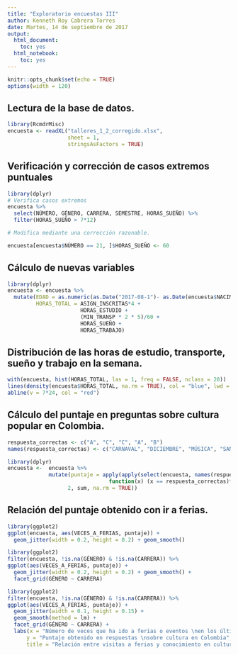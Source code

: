 ```yaml
---
title: "Exploratorio encuestas III"
author: Kenneth Roy Cabrera Torres
date: Martes, 14 de septiembre de 2017
output: 
  html_document: 
    toc: yes
  html_notebook: 
    toc: yes
---
```



<style>
pre {
  overflow-x: auto;
}
pre code {
  word-wrap: normal;
  white-space: pre;
}
</style>


```r
knitr::opts_chunk$set(echo = TRUE)
options(width = 120)
```

## Lectura de la base de datos.

```r
library(RcmdrMisc)
encuesta <- readXL("talleres_1_2_corregido.xlsx", 
                   sheet = 1,
                   stringsAsFactors = TRUE)
```

## Verificación y corrección de casos extremos puntuales

```r
library(dplyr)
# Verifica casos extremos
encuesta %>%
  select(NÚMERO, GÉNERO, CARRERA, SEMESTRE, HORAS_SUEÑO) %>%
  filter(HORAS_SUEÑO > 7*12)

# Modifica mediante una corrección razonable.

encuesta[encuesta$NÚMERO == 21, ]$HORAS_SUEÑO <- 60
```


## Cálculo de nuevas variables

```r
library(dplyr)
encuesta <- encuesta %>%
  mutate(EDAD = as.numeric(as.Date("2017-08-1")- as.Date(encuesta$NACIMIENTO))/365.25,
         HORAS_TOTAL = ASIGN_INSCRITAS*4 + 
                       HORAS_ESTUDIO + 
                       (MIN_TRANSP * 2 * 5)/60 +
                       HORAS_SUEÑO +
                       HORAS_TRABAJO)

```


## Distribución de las horas de estudio, transporte, sueño y trabajo en la semana.

```r
with(encuesta, hist(HORAS_TOTAL, las = 1, freq = FALSE, nclass = 20))
lines(density(encuesta$HORAS_TOTAL, na.rm = TRUE), col = "blue", lwd = 2)
abline(v = 7*24, col = "red")
```

## Cálculo del puntaje en preguntas sobre cultura popular en Colombia.

```r
respuesta_correctas <- c("A", "C", "C", "A", "B")
names(respuesta_correctas) <- c("CARNAVAL", "DICIEMBRE", "MÚSICA", "SAN_PACHO", "NOVENA")

library(dplyr)
encuesta <-  encuesta %>%
             mutate(puntaje = apply(apply(select(encuesta, names(respuesta_correctas)), 1, 
                                function(x) (x == respuesta_correctas)*1), 
                   2, sum, na.rm = TRUE))
```


## Relación del puntaje obtenido con ir a ferias.

```r
library(ggplot2)
ggplot(encuesta, aes(VECES_A_FERIAS, puntaje)) +
  geom_jitter(width = 0.2, height = 0.2) + geom_smooth()
```

```r
library(ggplot2)
filter(encuesta, !is.na(GÉNERO) & !is.na(CARRERA)) %>%
ggplot(aes(VECES_A_FERIAS, puntaje)) +
  geom_jitter(width = 0.2, height = 0.2) + geom_smooth() +
  facet_grid(GÉNERO ~ CARRERA)
```

```r

library(ggplot2)
filter(encuesta, !is.na(GÉNERO) & !is.na(CARRERA)) %>%
ggplot(aes(VECES_A_FERIAS, puntaje)) +
  geom_jitter(width = 0.1, height = 0.15) + 
  geom_smooth(method = lm) +
  facet_grid(GÉNERO ~ CARRERA) +
  labs(x = "Número de veces que ha ido a ferias o eventos \nen los últimos seis meses",
      y = "Puntaje obtenido en respuestas \nsobre cultura en Colombia",
      title = "Relación entre visitas a ferias y conocimiento en cultura")
```
